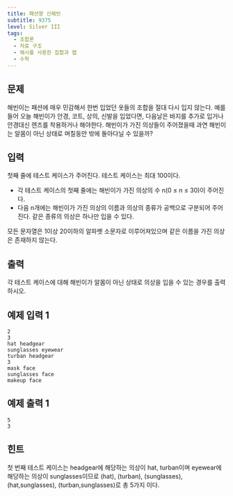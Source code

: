 ```yaml
---
title: 패션왕 신해빈
subtitle: 9375
level: Silver III
tags:
  - 조합론
  - 자료 구조
  - 해시를 사용한 집합과 맵
  - 수학
---
```


## 문제

해빈이는 패션에 매우 민감해서 한번 입었던 옷들의 조합을 절대 다시 입지 않는다. 예를 들어 오늘 해빈이가 안경, 코트, 상의, 신발을 입었다면, 다음날은 바지를 추가로 입거나 안경대신 렌즈를 착용하거나 해야한다. 해빈이가 가진 의상들이 주어졌을때 과연 해빈이는 알몸이 아닌 상태로 며칠동안 밖에 돌아다닐 수 있을까?

## 입력

첫째 줄에 테스트 케이스가 주어진다. 테스트 케이스는 최대 100이다.

- 각 테스트 케이스의 첫째 줄에는 해빈이가 가진 의상의 수 n(0 ≤ n ≤ 30)이 주어진다.
- 다음 n개에는 해빈이가 가진 의상의 이름과 의상의 종류가 공백으로 구분되어 주어진다. 같은 종류의 의상은 하나만 입을 수 있다.

모든 문자열은 1이상 20이하의 알파벳 소문자로 이루어져있으며 같은 이름을 가진 의상은 존재하지 않는다.

## 출력

각 테스트 케이스에 대해 해빈이가 알몸이 아닌 상태로 의상을 입을 수 있는 경우를 출력하시오.

## 예제 입력 1

```
2
3
hat headgear
sunglasses eyewear
turban headgear
3
mask face
sunglasses face
makeup face
```

## 예제 출력 1

```
5
3
```

## 힌트

첫 번째 테스트 케이스는 headgear에 해당하는 의상이 hat, turban이며 eyewear에 해당하는 의상이 sunglasses이므로 (hat), (turban), (sunglasses), (hat,sunglasses), (turban,sunglasses)로 총 5가지 이다.
